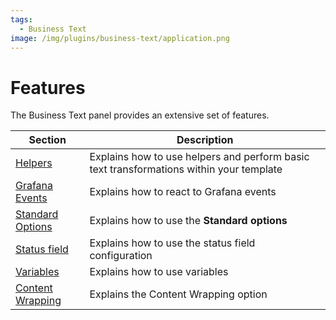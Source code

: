 ```yaml
---
tags:
  - Business Text
image: /img/plugins/business-text/application.png
---
```


# Features

The Business Text panel provides an extensive set of features.

| Section                         | Description                                                                             |
| ------------------------------- | --------------------------------------------------------------------------------------- |
| [Helpers](../helpers)           | Explains how to use helpers and perform basic text transformations within your template |
| [Grafana Events](../eventbus)   | Explains how to react to Grafana events                                                 |
| [Standard Options](../standard) | Explains how to use the **Standard options**                                            |
| [Status field](../status)       | Explains how to use the status field configuration                                      |
| [Variables](../variables)       | Explains how to use variables                                                           |
| [Content Wrapping](../wrap)     | Explains the Content Wrapping option                                                    |
